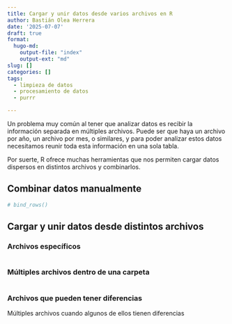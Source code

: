 ```yaml
---
title: Cargar y unir datos desde varios archivos en R
author: Bastián Olea Herrera
date: '2025-07-07'
draft: true
format:
  hugo-md:
    output-file: "index"
    output-ext: "md"
slug: []
categories: []
tags:
  - limpieza de datos
  - procesamiento de datos
  - purrr

---
```


Un problema muy común al tener que analizar datos es recibir la información separada en múltiples archivos. Puede ser que haya un archivo por año, un archivo por mes, o similares, y para poder analizar estos datos necesitamos reunir toda esta información en una sola tabla.

Por suerte, R ofrece muchas herramientas que nos permiten cargar datos dispersos en distintos archivos y combinarlos.

## Combinar datos manualmente

```r
# bind_rows()
```


## Cargar y unir datos desde distintos archivos

### Archivos específicos

```r

```

### Múltiples archivos dentro de una carpeta

```r

```

### Archivos que pueden tener diferencias
Múltiples archivos cuando algunos de ellos tienen diferencias

```r

```

